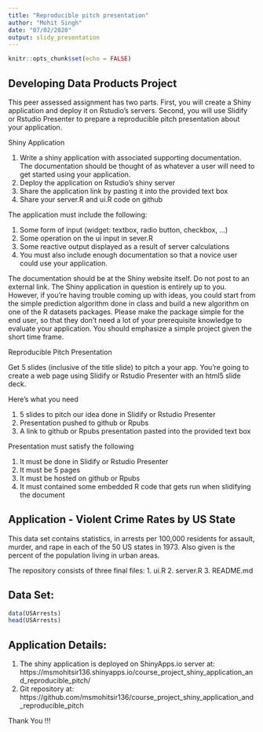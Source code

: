 ```yaml
---
title: "Reproducible pitch presentation"
author: "Mohit Singh"
date: "07/02/2020"
output: slidy_presentation
---
```


```r
knitr::opts_chunk$set(echo = FALSE)
```

## Developing Data Products Project

This peer assessed assignment has two parts. First, you will create a Shiny application and deploy it on Rstudio's servers. Second, you will use Slidify or Rstudio Presenter to prepare a reproducible pitch presentation about your application.

Shiny Application

1. Write a shiny application with associated supporting documentation. The documentation should be thought of as whatever a user will need to get started using your application.
2. Deploy the application on Rstudio's shiny server
3. Share the application link by pasting it into the provided text box
4. Share your server.R and ui.R code on github

The application must include the following:

1. Some form of input (widget: textbox, radio button, checkbox, ...)
2. Some operation on the ui input in sever.R
3. Some reactive output displayed as a result of server calculations
4. You must also include enough documentation so that a novice user could use your application.

The documentation should be at the Shiny website itself. Do not post to an external link.
The Shiny application in question is entirely up to you. However, if you're having trouble coming up with ideas, you could start from the simple prediction algorithm done in class and build a new algorithm on one of the R datasets packages. Please make the package simple for the end user, so that they don't need a lot of your prerequisite knowledge to evaluate your application. You should emphasize a simple project given the short time frame.

Reproducible Pitch Presentation

Get 5 slides (inclusive of the title slide) to pitch a your app. You're going to create a web page using Slidify or Rstudio Presenter with an html5 slide deck.

Here's what you need

1. 5 slides to pitch our idea done in Slidify or Rstudio Presenter
2. Presentation pushed to github or Rpubs
3. A link to github or Rpubs presentation pasted into the provided text box

Presentation must satisfy the following

1. It must be done in Slidify or Rstudio Presenter
2. It must be 5 pages
3. It must be hosted on github or Rpubs
4. It must contained some embedded R code that gets run when slidifying the document

## Application - Violent Crime Rates by US State

This data set contains statistics, in arrests per 100,000 residents for assault, murder, and rape in each of the 50 US states in 1973. Also given is the percent of the population living in urban areas.


The repository consists of three final files:
1. ui.R
2. server.R
3. README.md

## Data Set: 
```r
data(USArrests)
head(USArrests)
```


## Application Details:
1. The shiny application is deployed on ShinyApps.io server at: https://msmohitsir136.shinyapps.io/course_project_shiny_application_and_reproducible_pitch/ 
2. Git repository at: https://github.com/msmohitsir136/course_project_shiny_application_and_reproducible_pitch

Thank You !!!